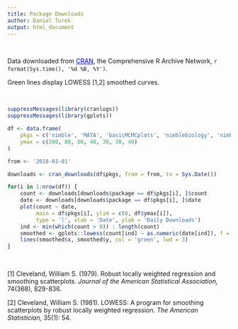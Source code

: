 ```yaml
---
title: Package Downloads
author: Daniel Turek
output: html_document
---
```


<!---
danielturek.github.io/public/packageDownloads/packageDownloads.html
Cleveland, W. S. (1979) Robust locally weighted regression and smoothing scatterplots. J. Amer. Statist. Assoc. 74, 829--836. 
-->

\   

Data downloaded from <a href="https://cran.r-project.org/"
target="_blank" style="color: blue">CRAN</a>, the Comprehensive R
Archive Network, `r format(Sys.time(), '%d %B, %Y')`.

Green lines display LOWESS [1,2] smoothed curves.

\   

```r
suppressMessages(library(cranlogs))
suppressMessages(library(gplots))

df <- data.frame(
    pkgs = c('nimble', 'MATA', 'basicMCMCplots', 'nimbleEcology', 'nimbleSCR', 'nimbleSMC', 'BayesNSGP'),
    ymax = c(200, 80, 80, 40, 30, 30, 40)
)

from <- '2018-01-01'

downloads <- cran_downloads(df$pkgs, from = from, to = Sys.Date())

for(i in 1:nrow(df)) {
    count <- downloads[downloads$package == df$pkgs[i], ]$count
    date <- downloads[downloads$package == df$pkgs[i], ]$date
    plot(count ~ date,
         main = df$pkgs[i], ylim = c(0, df$ymax[i]),
         type = 'l', xlab = 'Date', ylab = 'Daily Downloads')
    ind <- min(which(count > 0)) : length(count)
    smoothed <- gplots::lowess(count[ind] ~ as.numeric(date[ind]), f = 1)
    lines(smoothed$x, smoothed$y, col = 'green', lwd = 3)
}
```

\   

[1] Cleveland, William S. (1979). Robust locally weighted regression and
smoothing scatterplots. *Journal of the American Statistical
Association,* 74(368), 829-836.

[2] Cleveland, William S. (1981). LOWESS: A program for smoothing
scatterplots by robust locally weighted regression. *The American
Statistician,* 35(1): 54.

\   

\   

\   

\   

\   

\   

\   

\   

\   

\   

\   

\   

\   

\   

\   



